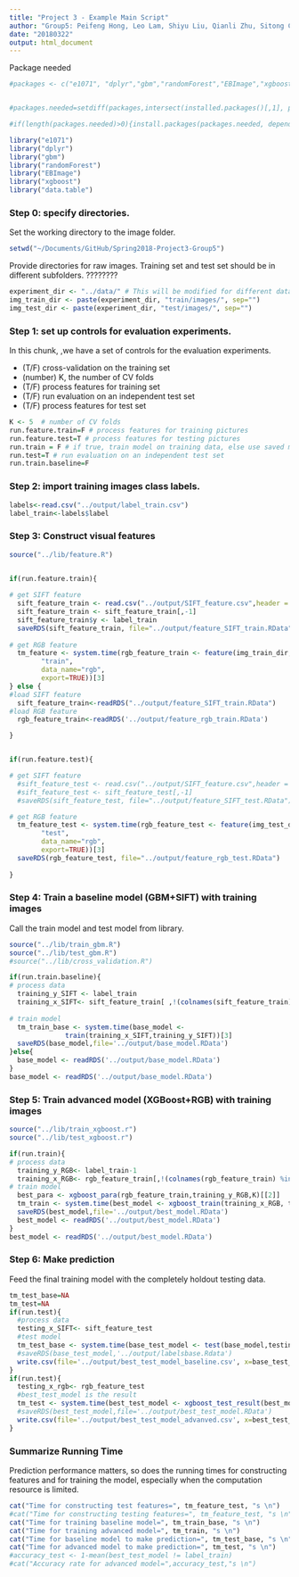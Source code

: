 ```yaml
---
title: "Project 3 - Example Main Script"
author: "Group5: Peifeng Hong, Leo Lam, Shiyu Liu, Qianli Zhu, Sitong Chen"
date: "20180322"
output: html_document
---
```

Package needed
```r
#packages <- c("e1071", "dplyr","gbm","randomForest","EBImage","xgboost","data.table")


#packages.needed=setdiff(packages,intersect(installed.packages()[,1], packages))

#if(length(packages.needed)>0){install.packages(packages.needed, dependencies = TRUE)}

library("e1071")
library("dplyr")
library("gbm")
library("randomForest")
library("EBImage")
library("xgboost")
library("data.table")
```


### Step 0: specify directories.

Set the working directory to the image folder.

```r
setwd("~/Documents/GitHub/Spring2018-Project3-Group5")
```
Provide directories for raw images. Training set and test set should be in different subfolders. ????????
```r
experiment_dir <- "../data/" # This will be modified for different data sets.
img_train_dir <- paste(experiment_dir, "train/images/", sep="")
img_test_dir <- paste(experiment_dir, "test/images/", sep="")
```

### Step 1: set up controls for evaluation experiments.

In this chunk, ,we have a set of controls for the evaluation experiments. 

+ (T/F) cross-validation on the training set
+ (number) K, the number of CV folds
+ (T/F) process features for training set
+ (T/F) run evaluation on an independent test set
+ (T/F) process features for test set

```r
K <- 5  # number of CV folds
run.feature.train=F # process features for training pictures
run.feature.test=T # process features for testing pictures
run.train = F # if true, train model on training data, else use saved model
run.test=T # run evaluation on an independent test set
run.train.baseline=F
```


### Step 2: import training images class labels.

```r
labels<-read.csv("../output/label_train.csv")
label_train<-labels$label
```



### Step 3: Construct visual features
```r
source("../lib/feature.R")

  
if(run.feature.train){

# get SIFT feature
  sift_feature_train <- read.csv("../output/SIFT_feature.csv",header = F)
  sift_feature_train <- sift_feature_train[,-1]
  sift_feature_train$y <- label_train
  saveRDS(sift_feature_train, file="../output/feature_SIFT_train.RData")
  
# get RGB feature
  tm_feature <- system.time(rgb_feature_train <- feature(img_train_dir, 
        "train", 
        data_name="rgb", 
        export=TRUE))[3]
} else {
#load SIFT feature
  sift_feature_train<-readRDS("../output/feature_SIFT_train.RData")
#load RGB feature
  rgb_feature_train<-readRDS('../output/feature_rgb_train.RData')

}


if(run.feature.test){

# get SIFT feature
  #sift_feature_test <- read.csv("../output/SIFT_feature.csv",header = F)
  #sift_feature_test <- sift_feature_test[,-1]
  #saveRDS(sift_feature_test, file="../output/feature_SIFT_test.RData")

# get RGB feature
  tm_feature_test <- system.time(rgb_feature_test <- feature(img_test_dir, 
        "test", 
        data_name="rgb", 
        export=TRUE))[3]
  saveRDS(rgb_feature_test, file="../output/feature_rgb_test.RData")
  
}
```

### Step 4: Train a baseline model (GBM+SIFT) with training images

Call the train model and test model from library. 
```r
source("../lib/train_gbm.R")
source("../lib/test_gbm.R")
#source("../lib/cross_validation.R")
```
```r
if(run.train.baseline){ 
# process data
  training_y_SIFT <- label_train
  training_x_SIFT<- sift_feature_train[ ,!(colnames(sift_feature_train) %in% c("y"))]
  
# train model
  tm_train_base <- system.time(base_model <-  
              train(training_x_SIFT,training_y_SIFT))[3]
  saveRDS(base_model,file='../output/base_model.RData')
}else{
  base_model <- readRDS('../output/base_model.RData')
}
base_model <- readRDS('../output/base_model.RData')
```


### Step 5: Train advanced model (XGBoost+RGB) with training images
```r
source("../lib/train_xgboost.r")
source("../lib/test_xgboost.r")
```
```r
if(run.train){
# process data
  training_y_RGB<- label_train-1
  training_x_RGB<- rgb_feature_train[,!(colnames(rgb_feature_train) %in% c("y"))]
# train model
  best_para <- xgboost_para(rgb_feature_train,training_y_RGB,K)[[2]]
  tm_train <- system.time(best_model <- xgboost_train(training_x_RGB, training_y_RGB, best_para))[3]
  saveRDS(best_model,file='../output/best_model.RData')
  best_model <- readRDS('../output/best_model.RData')
}
best_model <- readRDS('../output/best_model.RData')
```

### Step 6: Make prediction 
Feed the final training model with the completely holdout testing data. 
```r
tm_test_base=NA
tm_test=NA
if(run.test){
  #process data
  testing_x_SIFT<- sift_feature_test
  #test model
  tm_test_base <- system.time(base_test_model <- test(base_model,testing_x_SIFT))[3]
  #saveRDS(base_test_model,'../output/labelsbase.Rdata')
  write.csv(file='../output/best_test_model_baseline.csv', x=base_test_model)
}
if(run.test){
  testing_x_rgb<- rgb_feature_test
  #best_test_model is the result
  tm_test <- system.time(best_test_model <- xgboost_test_result(best_model, rgb_feature_test)+1)[3]
  #saveRDS(best_test_model,file='../output/best_test_model.RData')
  write.csv(file='../output/best_test_model_advanved.csv', x=best_test_model)
}
```

### Summarize Running Time
Prediction performance matters, so does the running times for constructing features and for training the model, especially when the computation resource is limited. 
```r
cat("Time for constructing test features=", tm_feature_test, "s \n")
#cat("Time for constructing testing features=", tm_feature_test, "s \n")
cat("Time for training baseline model=", tm_train_base, "s \n")
cat("Time for training advanced model=", tm_train, "s \n")
cat("Time for baseline model to make prediction=", tm_test_base, "s \n")
cat("Time for advanced model to make prediction=", tm_test, "s \n")
#accuracy_test <- 1-mean(best_test_model != label_train)
#cat("Accuracy rate for advanced model=",accuracy_test,"s \n")
```

